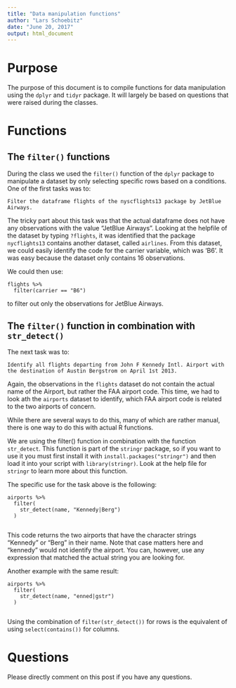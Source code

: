 ```yaml
---
title: "Data manipulation functions"
author: "Lars Schoebitz"
date: "June 20, 2017"
output: html_document
---
```


# Purpose

The purpose of this document is to compile functions for data manipulation using the `dplyr` and `tidyr` package. It will largely be based on questions that were raised during the classes. 

# Functions

## The `filter()` functions 

During the class we used the `filter()` function of the `dplyr` package to manipulate a dataset by only selecting specific rows based on a conditions. One of the first tasks was to:

    Filter the dataframe flights of the nyscflights13 package by JetBlue Airways.
    
The tricky part about this task was that the actual dataframe does not have any observations with the value "JetBlue Airways". Looking at the helpfile of the dataset by typing `?flights`, it was identified that the package `nycflights13` contains another dataset, called `airlines`. From this dataset, we could easily identify the code for the carrier variable, which was 'B6'. It was easy because the dataset only contains 16 observations.

We could then use:

    flights %>% 
      filter(carrier == "B6")

to filter out only the observations for JetBlue Airways.

## The `filter()` function in combination with `str_detect()`

The next task was to:

    Identify all flights departing from John F Kennedy Intl. Airport with the destination of Austin Bergstrom on April 1st 2013.
    
Again, the observations in the `flights` dataset do not contain the actual name of the Airport, but rather the FAA airport code. This time, we had to look ath the `airports` dataset to identify, which FAA airport code is related to the two airports of concern. 

While there are several ways to do this, many of which are rather manual, there is one way to do this with actual R functions. 

We are using the filter() function in combination with the function `str_detect`. This function is part of the `stringr` package, so if you want to use it you must first install it with `install.packages("stringr")` and then load it into your script with `library(stringr)`. Look at the help file for `stringr` to learn more about this function.

The specific use for the task above is the following:

    airports %>% 
      filter(
        str_detect(name, "Kennedy|Berg")
      )
      
This code returns the two airports that have the character strings "Kennedy" or "Berg" in their name. Note that case matters here and "kennedy" would not identify the airport. You can, however, use any expression that matched the actual string you are looking for. 

Another example with the same result:

    airports %>% 
      filter(
        str_detect(name, "enned|gstr")
      )
      
Using the combination of `filter(str_detect())` for rows is the equivalent of using `select(contains())` for columns. 

# Questions

Please directly comment on this post if you have any questions.



